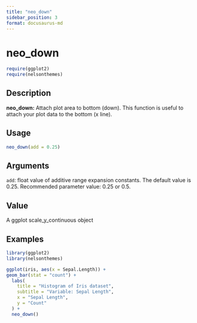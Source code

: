 ```yaml
---
title: "neo_down"
sidebar_position: 3
format: docusaurus-md
---
```


# neo_down

```r
require(ggplot2)
require(nelsonthemes)
```

## Description

**neo_down:** Attach plot area to bottom (down). This function is useful to attach your plot data to the bottom (x line).

## Usage

```r
neo_down(add = 0.25)
```

## Arguments

`add`: float value of additive range expansion constants. The default value is 0.25. Recommended parameter value: 0.25 or 0.5.

## Value

A ggplot scale_y_continuous object

## Examples

```r
library(ggplot2)
library(nelsonthemes)

ggplot(iris, aes(x = Sepal.Length)) +
geom_bar(stat = "count") +
  labs(
    title = "Histogram of Iris dataset",
    subtitle = "Variable: Sepal Length",
    x = "Sepal Length",
    y = "Count"
  ) +
  neo_down()
``` 
